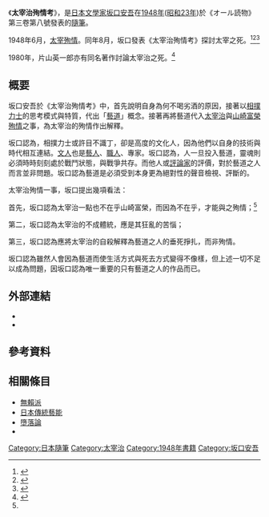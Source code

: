 {{Notability Unreferenced |time=2021-10-11}}
{{Japanese|japanese=太宰治情死考|kana=だざいおさむじょうしこう|romaji=dazaiosamuzyousikou}}
{{文學}}

《'''太宰治殉情考'''》，是[[日本|日本]][[文學家|文學家]][[坂口安吾|坂口安吾]]在[[1948年|1948年]]([[昭和23年|昭和23年]])於《オール読物》第三卷第八號發表的[[隨筆|隨筆]]。

1948年6月，[[太宰治的自杀|太宰殉情]]。同年8月，坂口發表《太宰治殉情考》探討太宰之死。<ref>{{Cite web|title=坂口安吾「太宰治情死考」を読む｜山口歌糸｜note|url=https://note.com/utaito2020/n/neec8e675a47c|access-date=2021-11-06|work=note（ノート）|language=ja}}</ref><ref>{{Cite web|title=自殺的作家，被自殺的作家：《不連續殺人事件》｜MPlus|url=http://www.mplus.com.tw//article/2681?ref=2697%E8%87%AA%E6%AE%BA%E7%9A%84%E4%BD%9C%E5%AE%B6%EF%BC%8C%E8%A2%AB%E8%87%AA%E6%AE%BA%E7%9A%84%E4%BD%9C%E5%AE%B6%EF%BC%9A%E3%80%8A%E4%B8%8D%E9%80%A3%E7%BA%8C%E6%AE%BA%E4%BA%BA%E4%BA%8B%E4%BB%B6%E3%80%8B|access-date=2021-11-06|author=黃茵|date=2019-06-06|last=|work=MPlus｜云閱讀|language=zh-tw|quote=一般認為這起自殺事件是「殉情」，毋庸置疑──對此，同輩作家坂口安吾卻表示懷疑。坂口安吾與太宰治年齡相近，一同被稱作「無賴派」，在戰後的文壇大放異彩。太宰逝世後，坂口也在雜誌上發表文章〈太宰治殉情考〉，討論了同行作家的死法。「太宰之死真的是殉情嗎？」坂口寫道，「太宰與小幸以繩索綁住兩人腰部，小幸死後雙手仍緊抱住太宰脖子，從這種情況看來，不論是半七或錢形平次肯定都會判定為殉情。但這世上怎麼會有這麼不合常理的殉情。」......為什麼不合常理呢？在坂口看來，太宰治與女伴的感情談不上深刻，怎麼樣也不需要以死相許；要是兩人真的彼此相愛，更應該長相廝守白頭偕老，沒有必要走上絕路。除了「殉情」一說之外，另一種常見的說法則是「寫作的瓶頸」，太宰本人的遺書也是如此自白。然而，坂口認為缺乏靈感只是一時的，沒有必要非死不可；況且那封遺書字跡潦草，想必是在爛醉之下寫成的，並不應該輕易取信。到頭來，坂口寧可認為，太宰的自盡是酒醉後幹的蠢事──|archive-date=2021-11-06|archive-url=https://web.archive.org/web/20211106025723/http://www.mplus.com.tw//article/2681?ref=2697%E8%87%AA%E6%AE%BA%E7%9A%84%E4%BD%9C%E5%AE%B6%EF%BC%8C%E8%A2%AB%E8%87%AA%E6%AE%BA%E7%9A%84%E4%BD%9C%E5%AE%B6%EF%BC%9A%E3%80%8A%E4%B8%8D%E9%80%A3%E7%BA%8C%E6%AE%BA%E4%BA%BA%E4%BA%8B%E4%BB%B6%E3%80%8B}}</ref><ref name=":0">{{Cite web|title=殉情只是一場意外？太宰治的「情死」辯證|url=https://opinion.udn.com/opinion/story/120981/5081923|access-date=2021-11-06|author=邱振瑞|date=2020-12-10|last=|work=鳴人堂|publisher=聯合新聞網|language=zh-TW|archive-date=2022-05-20|archive-url=https://web.archive.org/web/20220520112116/https://opinion.udn.com/opinion/story/120981/5081923}}</ref>

1980年，片山英一郎亦有同名著作討論太宰治之死。<ref>{{Cite book|title=太宰治情死考―富栄のためのれくいえむ|last=片山|first=英一郎|year=1980年|publisher=たいまつ社}}</ref>

== 概要 ==
坂口安吾於《太宰治殉情考》中，首先說明自身為何不喝劣酒的原因，接著以[[相撲力士|相撲力士]]的思考模式與特質，代出「[[藝道|藝道]]」概念。接著再將藝道代入[[太宰治|太宰治]]與[[山崎富榮|山崎富榮]][[殉情|殉情]]之事，為太宰治的殉情作出解釋。

坂口認為，相撲力士或許目不識丁，卻是高度的文化人，因為他們以自身的技術與時代相互連結。[[文人|文人]]也是[[藝人|藝人]]、[[職人|職人]]、專家。坂口認為，人一旦投入藝道，靈魂則必須時時刻刻處於戰鬥狀態，與戰爭共存。而他人或[[評論家|評論家]]的評價，對於藝道之人而言並非問題。坂口認為藝道是必須受到本身更為絕對性的聲音檢視、評斷的。

太宰治殉情一事，坂口提出幾項看法：

首先，坂口認為太宰治一點也不在乎山崎富榮，而因為不在乎，才能與之殉情；<ref name=":0" />

第二，坂口認為太宰治的不成體統，應是其狂亂的苦惱；

第三，坂口認為應將太宰治的自殺解釋為藝道之人的垂死掙扎，而非殉情。

坂口認為雖然人會因為藝道而使生活方式與死去方式變得不像樣，但上述一切不足以成為問題，因坂口認為唯一重要的只有藝道之人的作品而已。

== 外部連結 ==

* {{青空文庫作者|1095|name=坂口安吾}}
* {{青空文庫|001095|43137|新字新仮名|太宰治情死考}}

== 參考資料 ==
{{reflist}}

== 相關條目 ==
* [[無賴派|無賴派]]
* [[日本傳統藝能|日本傳統藝能]]
*[[墮落論|墮落論]]
*{{Tsl|ja|不连续杀人事件}}
[[Category:日本隨筆|Category:日本隨筆]]
[[Category:太宰治|Category:太宰治]]
[[Category:1948年書籍|Category:1948年書籍]]
[[Category:坂口安吾|Category:坂口安吾]]